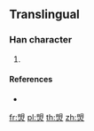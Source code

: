 ==Translingual==

===Han character===
{{Han char|rn=86|rad=火|as=08|sn=12|four=||Wub=JEOU|canj=ABF}}

# {{defn|Han|sort=火08}}

====References====
* {{Han ref|kx=0675.191|hdz=32209.081|uh=713D|ud=28989}}

[[fr:焽]]
[[pl:焽]]
[[th:焽]]
[[zh:焽]]